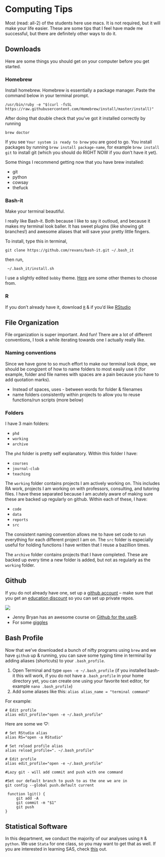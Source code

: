 # Computing Tips {#computing}

Most (read: all-2) of the students here use macs. It is not required, but it will make your life easier. These are some tips that I feel have made me successful, but there are definitely other ways to do it.

## Downloads

Here are some things you should get on your computer before you get started. 

### Homebrew
Install homebrew. Homebrew is essentially a package manager. Paste the command below in your terminal prompt.

```
/usr/bin/ruby -e "$(curl -fsSL https://raw.githubusercontent.com/Homebrew/install/master/install)"
```

After doing that double check that you've got it installed correctly by running
```
brew doctor
```

If you see `Your system is ready to brew` you are good to go. You install packages by running `brew install package-name`, for example `brew install git` to install git (which you should do RIGHT NOW if you don't have it yet).

Some things I recommend getting now that you have brew installed:

* git
* python 
* cowsay
* thefuck

### Bash-it
Make your terminal beautiful. 

I really like Bash-it. Both because I like to say it outloud, and because it makes my terminal look baller. It has sweet plugins (like showing git branches!) and awesome aliases that will save your pretty little fingers.

To install, type this in terminal,

```
git clone https://github.com/revans/bash-it.git ~/.bash_it
```

then run,

```
 ~/.bash_it/install.sh
```

I use a slightly edited `bobby` theme. [Here](https://github.com/Bash-it/bash-it/wiki/Themes) are some other themes to choose from.

### R

If you don't already have it, download [`R`](https://cran.r-project.org) & if you'd like [RStudio](https://www.rstudio.com/products/rstudio/#Desktop)


## File Organization

File organization is super important. And fun! There are a lot of different conventions, I took a while iterating towards one I actually really like. 

### Naming conventions

Since we have gone to so much effort to make our terminal look dope, we should be congizent of how to name folders to most easily use it (for example, folder and file names with spaces are a pain because you have to add quotation marks).

* Instead of spaces, uses - between words for folder & filenames
* name folders consistently within projects to allow you to reuse functions/run scripts (more below)


### Folders

I have 3 main folders:

* `phd `
* `working`
* `archive`

The `phd` folder is pretty self explanatory. Within this folder I have:

* `courses`
* `journal-club`
* `teaching`

The `working` folder contains projects I am actively working on. This includes RA work, projects I am working on with professors, consulting, and tutoring files. I have these separated because I am acutely aware of making sure these are backed up regularly on github. Within each of these, I have:

* `code`
* `data`
* `reports`
* `src`

The consistent naming convention allows me to have set code to run everything for each different project I am on. The `src` folder is especially useful for holding functions I have written that I reuse a bazillion times. 

The `archive` folder contains projects that I have completed. These are backed up every time a new folder is added, but not as regularly as the `working` folder.

## Github

If you do not already have one, set up a [github account](https://github.com) -- make sure that you get an [education discount](https://education.github.com/) so you can set up private repos.

![](http://imgs.xkcd.com/comics/git.png)

* Jenny Bryan has an awesome course on [Github for the useR](http://happygitwithr.com/). 
* For some [giggles](http://www.commitlogsfromlastnight.com)

## Bash Profile

Now that we've downloaded a bunch of nifty programs using `brew` and we have `github` up & running, you can save some typing time in terminal by adding aliases (shortcuts) to your `.bash_profile`. 

1. Open Terminal and type `open -e ~/.bash_profile` (if you installed bash-it this will work, if you do not have a `.bash_profile` in your home directory yet, you can create one using your favorite text editor, for example `nano .bash_profile`)
2. Add some aliases like this:
`alias alias_name = "terminal command"`

For example: 

```
# Edit profile
alias edit_profile="open -e ~/.bash_profile"
```

Here are some we $\heartsuit$:

```
# Set RStudio alias
alias RS="open -a RStudio"

# Set reload profile alias
alias reload_profile=". ~/.bash_profile"

# Edit profile
alias edit_profile="open -e ~/.bash_profile"

#Lazy git - will add commit and push with one command

#Set our default branch to push to as the one we are in
git config --global push.default current

 function lgit() {
     git add -A
     git commit -m "$1"
     git push
}
```

## Statistical Software

In this department, we conduct the majority of our analyses using `R` & `python`. We use `Stata` for one class, so you may want to get that as well. If you are interested in learning SAS, check [this](https://support.sas.com/edu/schedules.html?ctry=us&id=2588) out.